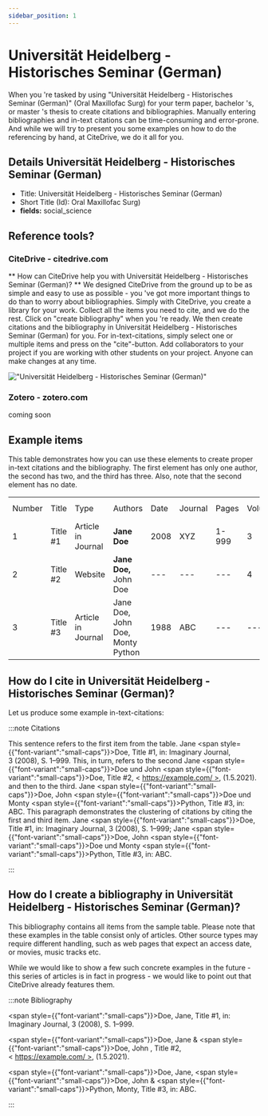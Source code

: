 ```yaml
---
sidebar_position: 1
---
```


# Universität Heidelberg - Historisches Seminar (German)

When you 're tasked by using "Universität Heidelberg - Historisches Seminar (German)" (Oral Maxillofac Surg) for your term paper, bachelor 's, or master 's thesis to create citations and bibliographies.
Manually entering bibliographies and in-text citations can be time-consuming and error-prone. And while we will try to present you some examples on how to do the referencing by hand, at CiteDrive, we do it all for you.

## Details  Universität Heidelberg - Historisches Seminar (German)
* Title: Universität Heidelberg - Historisches Seminar (German)
* Short Title (Id): Oral Maxillofac Surg)
* **fields:** social_science

## Reference tools?
### CiteDrive - citedrive.com
** How can CiteDrive help you with Universität Heidelberg - Historisches Seminar (German)? **
We designed CiteDrive from the ground up to be as simple and easy to use as possible - you 've got more important things to do than to worry about bibliographies. Simply with CiteDrive, you create a library for your work. Collect all the items you need to cite, and we do the rest. Click on "create bibliography" when you 're ready. We then create citations and the bibliography in Universität Heidelberg - Historisches Seminar (German) for you. For in-text-citations, simply select one or multiple items and press on the "cite"-button. Add collaborators to your project if you are working with other students on your project. Anyone can make changes at any time.


!["Universität Heidelberg - Historisches Seminar (German)"](images/universitat-heidelberg--historisches-seminar-german.svg "Choose Universität Heidelberg - Historisches Seminar (German) in the CiteDrive App")

### Zotero - zotero.com

coming soon

## Example items

This table demonstrates how you can use these elements to create proper in-text citations and the bibliography. The first element has only one author, the second has two, and the third has three. Also, note that the second element has no date.


<table>
  <tr>
   <td>Number
   </td>
   <td>Title
   </td>
   <td>Type
   </td>
   <td>Authors
   </td>
   <td>Date
   </td>
   <td>Journal
   </td>
   <td>Pages
   </td>
   <td>Volume
   </td>
   <td>Issue
   </td>
   <td>Access Date
   </td>
  </tr>
  <tr>
   <td>1
   </td>
   <td>Title #1
   </td>
   <td>Article in Journal
   </td>
   <td><strong>Jane Doe</strong>
   </td>
   <td>2008
   </td>
   <td>XYZ
   </td>
   <td>1-999
   </td>
   <td>3
   </td>
   <td>2
   </td>
   <td>--
   </td>
  </tr>
  <tr>
   <td>
2
   </td>
   <td>Title #2
   </td>
   <td>Website
   </td>
   <td><strong>Jane Doe, </strong>John Doe
   </td>
   <td>---
   </td>
   <td>---
   </td>
   <td>---
   </td>
   <td>4
   </td>
   <td>---
   </td>
   <td>2020-05-01
   </td>
  </tr>
  <tr>
   <td>3
   </td>
   <td>Title #3
   </td>
   <td>Article in Journal
   </td>
   <td>Jane Doe, John Doe, Monty Python
   </td>
   <td>1988
   </td>
   <td>ABC
   </td>
   <td>---
   </td>
   <td>---
   </td>
   <td>16
   </td>
   <td>---
   </td>
  </tr>
</table>



## How do I cite in  Universität Heidelberg - Historisches Seminar (German)?

Let us produce some example in-text-citations:

:::note Citations


This sentence refers to the first item from the table. Jane <span style={{"font-variant":"small-caps"}}>Doe</span>, Title #1, in: Imaginary Journal, 3 (2008), S. 1–999. This, in turn, refers to the second Jane <span style={{"font-variant":"small-caps"}}>Doe</span> und John  <span style={{"font-variant":"small-caps"}}>Doe</span>, Title #2, < https://example.com/ >, (1.5.2021).
and then to the third.  Jane <span style={{"font-variant":"small-caps"}}>Doe</span>, John <span style={{"font-variant":"small-caps"}}>Doe</span> und Monty <span style={{"font-variant":"small-caps"}}>Python</span>, Title #3, in: ABC.
This paragraph demonstrates the clustering of citations by citing the first and third item. Jane <span style={{"font-variant":"small-caps"}}>Doe</span>, Title #1, in: Imaginary Journal, 3 (2008), S. 1–999; Jane <span style={{"font-variant":"small-caps"}}>Doe</span>, John <span style={{"font-variant":"small-caps"}}>Doe</span> und Monty <span style={{"font-variant":"small-caps"}}>Python</span>, Title #3, in: ABC.

:::

## How do I create a bibliography in Universität Heidelberg - Historisches Seminar (German)?

This bibliography contains all items from the sample table. Please note that these examples in the table consist only of articles. Other source types may require different handling, such as web pages that expect an access date, or movies, music tracks etc.

While we would like to show a few such concrete examples in the future - this series of articles is in fact in progress - we would like to point out that CiteDrive already features them.

:::note Bibliography

<span style={{"font-variant":"small-caps"}}>Doe</span>, Jane, Title #1, in: Imaginary Journal, 3 (2008), S. 1–999.

<span style={{"font-variant":"small-caps"}}>Doe</span>, Jane &amp; <span style={{"font-variant":"small-caps"}}>Doe</span>, John , Title #2, < https://example.com/ >, (1.5.2021).

<span style={{"font-variant":"small-caps"}}>Doe</span>, Jane, <span style={{"font-variant":"small-caps"}}>Doe</span>, John &amp; <span style={{"font-variant":"small-caps"}}>Python</span>, Monty, Title #3, in: ABC.



:::


        